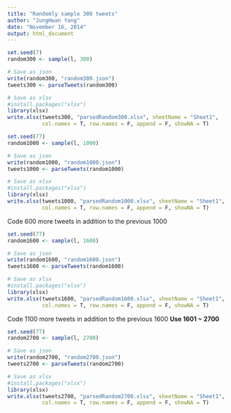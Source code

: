```yaml
---
title: "Randomly sample 300 tweets"
author: "JungHwan Yang"
date: "November 16, 2014"
output: html_document
---
```


```r
set.seed(7)
random300 <- sample(l, 300)

# Save as json
write(random300, "random300.json")
tweets300 <- parseTweets(random300)

# Save as xlsx
#install.packages("xlsx")
library(xlsx)
write.xlsx(tweets300, "parsedRandom300.xlsx", sheetName = "Sheet1",
           col.names = T, row.names = F, append = F, showNA = T)

```

```r
set.seed(77)
random1000 <- sample(l, 1000)

# Save as json
write(random1000, "random1000.json")
tweets1000 <- parseTweets(random1000)

# Save as xlsx
#install.packages("xlsx")
library(xlsx)
write.xlsx(tweets1000, "parsedRandom1000.xlsx", sheetName = "Sheet1",
           col.names = T, row.names = F, append = F, showNA = T)

```

Code 600 more tweets in addition to the previous 1000

```r
set.seed(77)
random1600 <- sample(l, 1600)

# Save as json
write(random1600, "random1600.json")
tweets1600 <- parseTweets(random1600)

# Save as xlsx
#install.packages("xlsx")
library(xlsx)
write.xlsx(tweets1600, "parsedRandom1600.xlsx", sheetName = "Sheet1",
           col.names = T, row.names = F, append = F, showNA = T)
```


Code 1100 more tweets in addition to the previous 1600
**Use 1601 ~ 2700**

```r
set.seed(77)
random2700 <- sample(l, 2700)

# Save as json
write(random2700, "random2700.json")
tweets2700 <- parseTweets(random2700)

# Save as xlsx
#install.packages("xlsx")
library(xlsx)
write.xlsx(tweets2700, "parsedRandom2700.xlsx", sheetName = "Sheet1",
           col.names = T, row.names = F, append = F, showNA = T)
```
